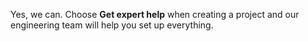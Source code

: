 <Cut title="I'm new in Toloka. Can you help me start a new project?">

Yes, we can. Choose **Get expert help** when creating a project and our engineering team will help you set up everything.

</Cut>